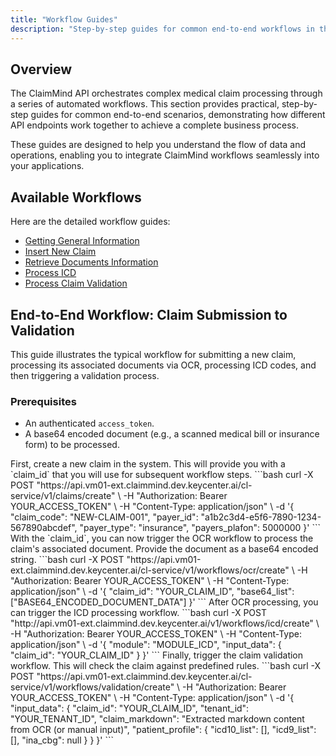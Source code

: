 ```yaml
---
title: "Workflow Guides"
description: "Step-by-step guides for common end-to-end workflows in the ClaimMind API."
---
```


## Overview

The ClaimMind API orchestrates complex medical claim processing through a series of automated workflows. This section provides practical, step-by-step guides for common end-to-end scenarios, demonstrating how different API endpoints work together to achieve a complete business process.

These guides are designed to help you understand the flow of data and operations, enabling you to integrate ClaimMind workflows seamlessly into your applications.

## Available Workflows

Here are the detailed workflow guides:

*   [Getting General Information](/workflow-guides/getting-general-information)
*   [Insert New Claim](/workflow-guides/insert-new-claim)
*   [Retrieve Documents Information](/workflow-guides/retrieve-documents-information)
*   [Process ICD](/workflow-guides/process-icd)
*   [Process Claim Validation](/workflow-guides/process-claim-validation)

## End-to-End Workflow: Claim Submission to Validation

This guide illustrates the typical workflow for submitting a new claim, processing its associated documents via OCR, processing ICD codes, and then triggering a validation process.

### Prerequisites
*   An authenticated `access_token`.
*   A base64 encoded document (e.g., a scanned medical bill or insurance form) to be processed.

<Steps>
<Step title="1. Insert New Claim">
First, create a new claim in the system. This will provide you with a `claim_id` that you will use for subsequent workflow steps.

<CodeGroup>
```bash
curl -X POST "https://api.vm01-ext.claimmind.dev.keycenter.ai/cl-service/v1/claims/create" \
-H "Authorization: Bearer YOUR_ACCESS_TOKEN" \
-H "Content-Type: application/json" \
-d '{
  "claim_code": "NEW-CLAIM-001",
  "payer_id": "a1b2c3d4-e5f6-7890-1234-567890abcdef",
  "payer_type": "insurance",
  "payers_plafon": 5000000
}'
```
</CodeGroup>
</Step>

<Step title="2. Retrieve Documents Information">
With the `claim_id`, you can now trigger the OCR workflow to process the claim's associated document. Provide the document as a base64 encoded string.

<CodeGroup>
```bash
curl -X POST "https://api.vm01-ext.claimmind.dev.keycenter.ai/cl-service/v1/workflows/ocr/create" \
-H "Authorization: Bearer YOUR_ACCESS_TOKEN" \
-H "Content-Type: application/json" \
-d '{
  "claim_id": "YOUR_CLAIM_ID",
  "base64_list": ["BASE64_ENCODED_DOCUMENT_DATA"]
}'
```
</CodeGroup>
</Step>

<Step title="3. Process ICD">
After OCR processing, you can trigger the ICD processing workflow.

<CodeGroup>
```bash
curl -X POST "http://api.vm01-ext.claimmind.dev.keycenter.ai/v1/workflows/icd/create" \
-H "Authorization: Bearer YOUR_ACCESS_TOKEN" \
-H "Content-Type: application/json" \
-d '{
    "module": "MODULE_ICD",
    "input_data": {
        "claim_id": "YOUR_CLAIM_ID"
    }
}'
```
</CodeGroup>
</Step>

<Step title="4. Process Claim Validation">
Finally, trigger the claim validation workflow. This will check the claim against predefined rules.

<CodeGroup>
```bash
curl -X POST "https://api.vm01-ext.claimmind.dev.keycenter.ai/cl-service/v1/workflows/validation/create" \
-H "Authorization: Bearer YOUR_ACCESS_TOKEN" \
-H "Content-Type: application/json" \
-d '{
  "input_data": {
    "claim_id": "YOUR_CLAIM_ID",
    "tenant_id": "YOUR_TENANT_ID",
    "claim_markdown": "Extracted markdown content from OCR (or manual input)",
    "patient_profile": {
      "icd10_list": [],
      "icd9_list": [],
      "ina_cbg": null
    }
  }
}'
```
</CodeGroup>
</Step>
</Steps>
